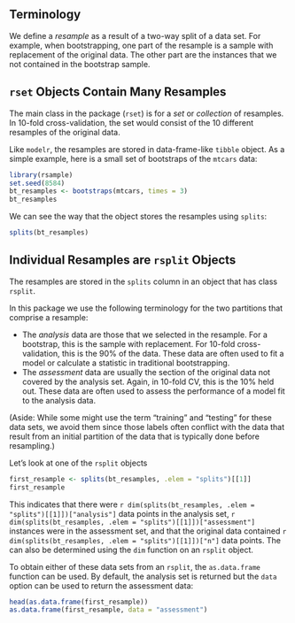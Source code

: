 ## Terminology

We define a _resample_ as a result of a two-way split of a data set. For example, when bootstrapping, one part of the resample is a sample with replacement of the original data. The other part are the instances that we not contained in the bootstrap sample. 

## `rset` Objects Contain Many Resamples

The main class in the package (`rset`) is for a _set_ or _collection_ of resamples. In 10-fold cross-validation, the set would consist of the 10 different resamples of the original data. 

Like `modelr`, the resamples are stored in data-frame-like `tibble` object. As a simple example, here is a small set of bootstraps of the `mtcars` data:

```r
library(rsample)
set.seed(8584)
bt_resamples <- bootstraps(mtcars, times = 3)
bt_resamples
```

We can see the way that the object stores the resamples using `splits`:

```r
splits(bt_resamples)
```

## Individual Resamples are `rsplit` Objects

The resamples are stored in the `splits` column in an object that has class `rsplit`. 

In this package we use the following terminology for the two partitions that comprise a resample: 

 * The _analysis_ data are those that we selected in the resample. For a bootstrap, this is the sample with replacement. For 10-fold cross-validation, this is the 90% of the data. These data are often used to fit a model or calculate a statistic in traditional bootstrapping. 
 * The _assessment_ data are usually the section of the original data not covered by the analysis set. Again, in 10-fold CV, this is the 10% held out. These data are often used to assess the performance of a model fit to the analysis data. 

(Aside: While some might use the term "training" and "testing" for these data sets, we avoid them since those labels often conflict with the data that result from an initial partition of the data  that is typically done before resampling.)

Let's look at one of the `rsplit` objects
```r
first_resample <- splits(bt_resamples, .elem = "splits")[[1]]
first_resample
```
This indicates that there were `r dim(splits(bt_resamples, .elem = "splits")[[1]])["analysis"]` data points in the analysis set, `r dim(splits(bt_resamples, .elem = "splits")[[1]])["assessment"]` instances were in the assessment set, and that the original data contained `r dim(splits(bt_resamples, .elem = "splits")[[1]])["n"]` data points. The can also be determined using the `dim` function on an `rsplit` object. 

To obtain either of these data sets from an `rsplit`, the `as.data.frame` function can be used. By default, the analysis set is returned but the `data` option can be used to return the assessment data: 
```r
head(as.data.frame(first_resample))
as.data.frame(first_resample, data = "assessment")
```

